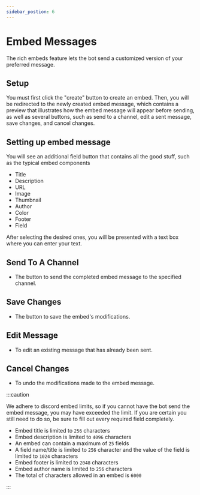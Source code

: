 ```yaml
---
sidebar_postion: 6
---
```


# Embed Messages

The rich embeds feature lets the bot send a customized version of your preferred message.

## Setup

You must first click the "create" button to create an embed. Then, you will be redirected to the newly created embed message, which contains a preview that illustrates how the embed message will appear before sending, as well as several buttons, such as send to a channel, edit a sent message, save changes, and cancel changes.

## Setting up embed message

You will see an additional field button that contains all the good stuff, such as the typical embed components 
- Title
- Description
- URL
- Image
- Thumbnail
- Author
- Color
- Footer
- Field 

After selecting the desired ones, you will be presented with a text box where you can enter your text.

## Send To A Channel 

- The button to send the completed embed message to the specified channel.

## Save Changes 

- The button to save the embed's modifications.

## Edit Message

- To edit an existing message that has already been sent.

## Cancel Changes 

- To undo the modifications made to the embed message.

:::caution

We adhere to discord embed limits, so if you cannot have the bot send the embed message, you may have exceeded the limit. If you are certain you still need to do so, be sure to fill out every required field completely.

- Embed title is limited to `256` characters
- Embed description is limited to `4096` characters
- An embed can contain a maximum of `25` fields
- A field name/title is limited to `256` character and the value of the field is limited to `1024` characters
- Embed footer is limited to `2048` characters
- Embed author name is limited to `256` characters
- The total of characters allowed in an embed is `6000`

:::
